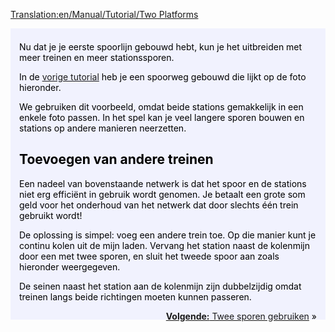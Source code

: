 [[Translation:en/Manual/Tutorial/Two Platforms]]

{{en/Tabs|2|1
|nl/Manual/Tutorial/Tutorial/Twee platforms|1. Twee platforms<!--
-->|nl/Manual/Tutorial/Tutorial/Twee sporen|2. Twee sporen}}
<div style="padding:.5em 1em 1em 1em; border-top:none; background-color:#f1f2fe; color:#000;">
{{nl/Tutorial}}
Nu dat je je eerste spoorlijn gebouwd hebt, kun je het uitbreiden met meer treinen en meer stationssporen.

In de [[nl/tutorial|vorige tutorial]] heb je een spoorweg gebouwd die lijkt op de foto hieronder.
{{en/Phototable|[[File:en/Singletrain.png|400px]]|Twee varianten van een station en een trein|None}}

We gebruiken dit voorbeeld, omdat beide stations gemakkelijk in een enkele foto passen. In het spel kan je veel langere sporen bouwen en stations op andere manieren neerzetten.

== Toevoegen van andere treinen ==
Een nadeel van bovenstaande netwerk is dat het spoor en de stations niet erg efficiënt in gebruik wordt genomen. Je betaalt een grote som geld voor het onderhoud van het netwerk dat door slechts één trein gebruikt wordt!

De oplossing is simpel: voeg een andere trein toe. Op die manier kunt je continu kolen uit de mijn laden. Vervang het station naast de kolenmijn door een met twee sporen, en sluit het tweede spoor aan zoals hieronder weergegeven.
{{en/Phototable|[[File:en/TwotrainsOnetrack.png|400px]]|Het station aan de kolenmijn heeft nu twee perrons.|None}}

De seinen naast het station aan de kolenmijn zijn dubbelzijdig omdat treinen langs beide richtingen moeten kunnen passeren.

<span style="float: right">[[nl/Manual/Tutorial/Tutorial/Twee sporen|'''Volgende:''' Twee sporen gebruiken]] &raquo;</span>
</div>